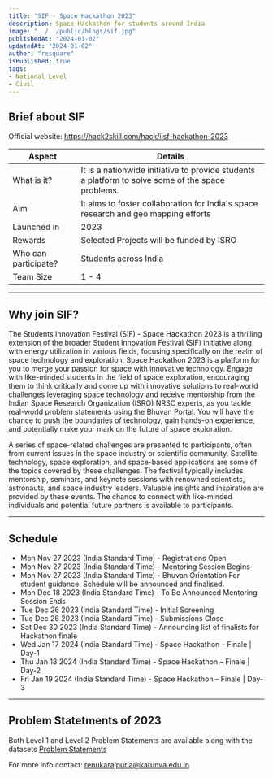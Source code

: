 ```yaml
---
title: "SIF - Space Hackathon 2023"
description: Space Hackathon for students around India
image: "../../public/blogs/sif.jpg"
publishedAt: "2024-01-02"
updatedAt: "2024-01-02"
author: "resquare"
isPublished: true
tags: 
- National Level
- Civil
---
```


## Brief about SIF

Official website: https://hack2skill.com/hack/iisf-hackathon-2023

| Aspect               | Details       |
| ----------------------- | ------------ | 
| What is it?  | It is a nationwide initiative to provide students a platform to solve some of the space problems.  |
| Aim | It aims to foster collaboration for India's space research and geo mapping efforts   |
| Launched in | 2023 |
| Rewards | Selected Projects will be funded by ISRO |
| Who can participate? | Students across India |
| Team Size | 1 - 4 |

---

## Why join SIF?

The Students Innovation Festival (SIF) - Space Hackathon 2023 is a thrilling extension of the broader Student Innovation Festival (SIF) initiative along with energy utilization in various fields, focusing specifically on the realm of space technology and exploration. Space Hackathon 2023 is a platform for you to merge your passion for space with innovative technology. Engage with like-minded students in the field of space exploration, encouraging them to think critically and come up with innovative solutions to real-world challenges leveraging space technology and receive mentorship from the Indian Space Research Organization (ISRO) NRSC experts, as you tackle real-world problem statements using the Bhuvan Portal. You will have the chance to push the boundaries of technology, gain hands-on experience, and potentially make your mark on the future of space exploration.

A series of space-related challenges are presented to participants, often from current issues in the space industry or scientific community. Satellite technology, space exploration, and space-based applications are some of the topics covered by these challenges. The festival typically includes mentorship, seminars, and keynote sessions with renowned scientists, astronauts, and space industry leaders. Valuable insights and inspiration are provided by these events. The chance to connect with like-minded individuals and potential future partners is available to participants.

---

## Schedule

- Mon Nov 27 2023 (India Standard Time) - Registrations Open
- Mon Nov 27 2023 (India Standard Time) - Mentoring Session Begins
- Mon Nov 27 2023 (India Standard Time) - Bhuvan Orientation For student guidance. Schedule will be announced and finalised.
- Mon Dec 18 2023 (India Standard Time) - To Be Announced Mentoring Session Ends
- Tue Dec 26 2023 (India Standard Time) - Initial Screening
- Tue Dec 26 2023 (India Standard Time) - Submissions Close
- Sat Dec 30 2023 (India Standard Time) - Announcing list of finalists for Hackathon finale
- Wed Jan 17 2024 (India Standard Time) - Space Hackathon – Finale | Day-1
- Thu Jan 18 2024 (India Standard Time) - Space Hackathon – Finale | Day-2
- Fri Jan 19 2024 (India Standard Time) - Space Hackathon – Finale | Day-3

---

## Problem Statetments of 2023

Both Level 1 and Level 2 Problem Statements are available along with the datasets
[Problem Statements](https://docs.google.com/spreadsheets/d/1YFepXH-MrwpQZAyHQpMaeaLGByyObAY0O65ht5oTKeg/edit?usp=sharing)


For more info contact: renukarajpuria@karunya.edu.in
